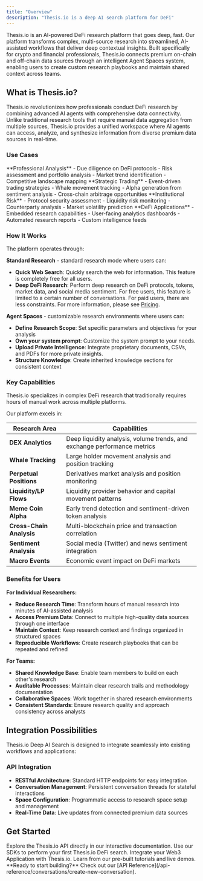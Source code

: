 ```yaml
---
title: "Overview"
description: "Thesis.io is a deep AI search platform for DeFi"
---
```


Thesis.io is an AI-powered DeFi research platform that goes deep, fast. Our platform transforms complex, multi-source research into streamlined, AI-assisted workflows that deliver deep contextual insights. Built specifically for crypto and financial professionals, Thesis.io connects premium on-chain and off-chain data sources through an intelligent Agent Spaces system, enabling users to create custom research playbooks and maintain shared context across teams.

## What is Thesis.io?

Thesis.io revolutionizes how professionals conduct DeFi research by combining advanced AI agents with comprehensive data connectivity. Unlike traditional research tools that require manual data aggregation from multiple sources, Thesis.io provides a unified workspace where AI agents can access, analyze, and synthesize information from diverse premium data sources in real-time.

### Use Cases

<CardGroup cols={2}>

<Card title="Investment Research" icon="chart-line">
  **Professional Analysis**
  - Due diligence on DeFi protocols
  - Risk assessment and portfolio analysis  
  - Market trend identification
  - Competitive landscape mapping
</Card>

<Card title="Trading Operations" icon="arrows-rotate">
  **Strategic Trading**
  - Event-driven trading strategies
  - Whale movement tracking
  - Alpha generation from sentiment analysis
  - Cross-chain arbitrage opportunities
</Card>

<Card title="Risk Management" icon="shield">
  **Institutional Risk**
  - Protocol security assessment
  - Liquidity risk monitoring
  - Counterparty analysis
  - Market volatility prediction
</Card>

<Card title="Product Development" icon="code">
  **DeFi Applications**
  - Embedded research capabilities
  - User-facing analytics dashboards
  - Automated research reports
  - Custom intelligence feeds
</Card>

</CardGroup>

### How It Works

The platform operates through:

**Standard Research** - standard research mode where users can:

- **Quick Web Search**: Quickly search the web for information. This feature is completely free for all users.
- **Deep DeFi Research**: Perform deep research on DeFi protocols, tokens, market data, and social media sentiment. For free users, this feature is limited to a certain number of conversations. For paid users, there are less constraints. For more information, please see [Pricing](https://app.thesis.io/pricing).

**Agent Spaces** - customizable research environments where users can:

- **Define Research Scope**: Set specific parameters and objectives for your analysis
- **Own your system prompt**: Customize the system prompt to your needs.
- **Upload Private Intelligence**: Integrate proprietary documents, CSVs, and PDFs for more private insights.
- **Structure Knowledge**: Create inherited knowledge sections for consistent context

### Key Capabilities

<Info>
Thesis.io specializes in complex DeFi research that traditionally requires hours of manual work across multiple platforms.
</Info>

Our platform excels in:

| Research Area | Capabilities |
|---------------|-------------|
| **DEX Analytics** | Deep liquidity analysis, volume trends, and exchange performance metrics |
| **Whale Tracking** | Large holder movement analysis and position tracking |
| **Perpetual Positions** | Derivatives market analysis and position monitoring |
| **Liquidity/LP Flows** | Liquidity provider behavior and capital movement patterns |
| **Meme Coin Alpha** | Early trend detection and sentiment-driven token analysis |
| **Cross-Chain Analysis** | Multi-blockchain price and transaction correlation |
| **Sentiment Analysis** | Social media (Twitter) and news sentiment integration |
| **Macro Events** | Economic event impact on DeFi markets |

### Benefits for Users

**For Individual Researchers:**
- **Reduce Research Time**: Transform hours of manual research into minutes of AI-assisted analysis
- **Access Premium Data**: Connect to multiple high-quality data sources through one interface
- **Maintain Context**: Keep research context and findings organized in structured spaces
- **Reproducible Workflows**: Create research playbooks that can be repeated and refined

**For Teams:**
- **Shared Knowledge Base**: Enable team members to build on each other's research
- **Auditable Processes**: Maintain clear research trails and methodology documentation  
- **Collaborative Spaces**: Work together in shared research environments
- **Consistent Standards**: Ensure research quality and approach consistency across analysts

## Integration Possibilities

Thesis.io Deep AI Search is designed to integrate seamlessly into existing workflows and applications:

### API Integration
- **RESTful Architecture**: Standard HTTP endpoints for easy integration
- **Conversation Management**: Persistent conversation threads for stateful interactions
- **Space Configuration**: Programmatic access to research space setup and management
- **Real-Time Data**: Live updates from connected premium data sources

## Get Started

<CardGroup cols={2}>

<Card title="API Playground" icon="play" href="/api-reference/conversations/create-new-conversation">
  Explore the Thesis.io API directly in our interactive documentation.
</Card>

<Card title="Quickstart" icon="rocket" href="/quickstart">
  Use our SDKs to perform your first Thesis.io DeFi search.
</Card>

<Card title="Integrate with Thesis.io" icon="code" href="/examples/live-demos/token-signal-telegram">
  Integrate your Web3 Application with Thesis.io.
</Card>

<Card title="Examples" icon="book-open" href="/examples/tutorials/create-new-conversation">
  Learn from our pre-built tutorials and live demos.
</Card>

</CardGroup>

<Note>
  **Ready to start building?** Check out our [API Reference](/api-reference/conversations/create-new-conversation).
</Note>
